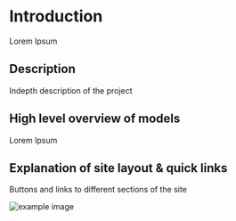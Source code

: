 # Introduction

Lorem Ipsum

## Description

Indepth description of the project

## High level overview of models

Lorem Ipsum

## Explanation of site layout & quick links

Buttons and links to different sections of the site

![example image](/images/example.png)
